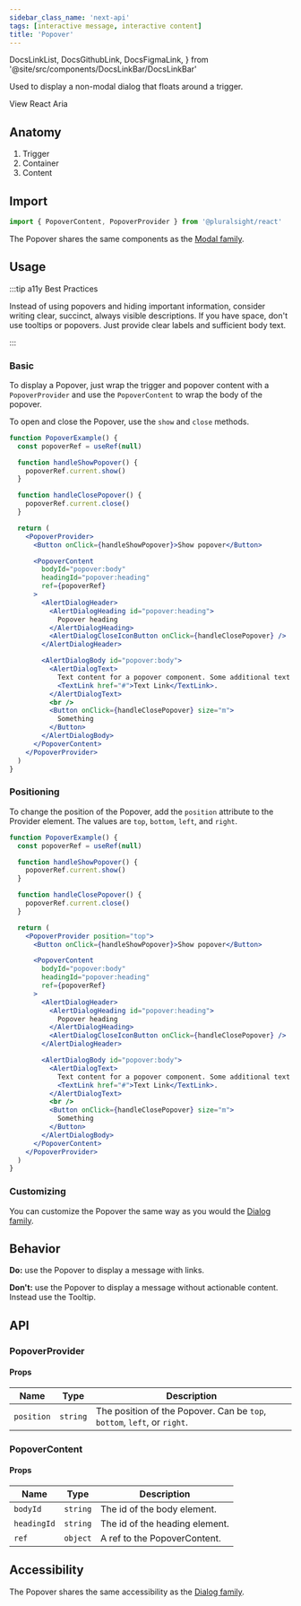```yaml
---
sidebar_class_name: 'next-api'
tags: [interactive message, interactive content]
title: 'Popover'
---
```


  DocsLinkList,
  DocsGithubLink,
  DocsFigmaLink,
} from '@site/src/components/DocsLinkBar/DocsLinkBar'

<p className="size-xxl">
  Used to display a non-modal dialog that floats around a trigger.
</p>

<DocsLinkList>
  <DocsGithubLink href="https://github.com/pluralsight/pando/blob/main/packages/react/src/context/Popover/context.tsx" />
  <DocsGithubLink href="https://github.com/pluralsight/pando/blob/main/packages/react-aria/src/menu.ts">
    View React Aria
  </DocsGithubLink>
  <DocsFigmaLink href="https://www.figma.com/file/ZmH4XsZS5WnKeo28ylM5x1/Pando-UI-kit-(Web)?node-id=1214%3A50560&t=YLA3FBYLefNvfeuf-0" />
</DocsLinkList>

## Anatomy

1. Trigger
2. Container
3. Content

## Import

```jsx
import { PopoverContent, PopoverProvider } from '@pluralsight/react'
```

The Popover shares the same components as the [Modal family](./modal.mdx).

## Usage

:::tip a11y Best Practices

Instead of using popovers and hiding important information, consider writing clear, succinct, always visible descriptions. If you have space, don't use tooltips or popovers. Just provide clear labels and sufficient body text.

:::

### Basic

To display a Popover, just wrap the trigger and popover content with a `PopoverProvider` and use the `PopoverContent` to wrap the body of the popover.

To open and close the Popover, use the `show` and `close` methods.

```jsx live
function PopoverExample() {
  const popoverRef = useRef(null)

  function handleShowPopover() {
    popoverRef.current.show()
  }

  function handleClosePopover() {
    popoverRef.current.close()
  }

  return (
    <PopoverProvider>
      <Button onClick={handleShowPopover}>Show popover</Button>

      <PopoverContent
        bodyId="popover:body"
        headingId="popover:heading"
        ref={popoverRef}
      >
        <AlertDialogHeader>
          <AlertDialogHeading id="popover:heading">
            Popover heading
          </AlertDialogHeading>
          <AlertDialogCloseIconButton onClick={handleClosePopover} />
        </AlertDialogHeader>

        <AlertDialogBody id="popover:body">
          <AlertDialogText>
            Text content for a popover component. Some additional text with an{' '}
            <TextLink href="#">Text Link</TextLink>.
          </AlertDialogText>
          <br />
          <Button onClick={handleClosePopover} size="m">
            Something
          </Button>
        </AlertDialogBody>
      </PopoverContent>
    </PopoverProvider>
  )
}
```

### Positioning

To change the position of the Popover, add the `position` attribute to the Provider element. The values are `top`, `bottom`, `left`, and `right`.

```jsx live
function PopoverExample() {
  const popoverRef = useRef(null)

  function handleShowPopover() {
    popoverRef.current.show()
  }

  function handleClosePopover() {
    popoverRef.current.close()
  }

  return (
    <PopoverProvider position="top">
      <Button onClick={handleShowPopover}>Show popover</Button>

      <PopoverContent
        bodyId="popover:body"
        headingId="popover:heading"
        ref={popoverRef}
      >
        <AlertDialogHeader>
          <AlertDialogHeading id="popover:heading">
            Popover heading
          </AlertDialogHeading>
          <AlertDialogCloseIconButton onClick={handleClosePopover} />
        </AlertDialogHeader>

        <AlertDialogBody id="popover:body">
          <AlertDialogText>
            Text content for a popover component. Some additional text with an{' '}
            <TextLink href="#">Text Link</TextLink>.
          </AlertDialogText>
          <br />
          <Button onClick={handleClosePopover} size="m">
            Something
          </Button>
        </AlertDialogBody>
      </PopoverContent>
    </PopoverProvider>
  )
}
```

### Customizing

You can customize the Popover the same way as you would the [Dialog family](./confirm-dialog.mdx#customizing).

## Behavior

**Do:** use the Popover to display a message with links.

**Don't:** use the Popover to display a message without actionable content. Instead use the Tooltip.

## API

### PopoverProvider

#### Props

| Name       | Type     | Description                                                              |
| ---------- | -------- | ------------------------------------------------------------------------ |
| `position` | `string` | The position of the Popover. Can be `top`, `bottom`, `left`, or `right`. |

### PopoverContent

#### Props

| Name        | Type     | Description                    |
| ----------- | -------- | ------------------------------ |
| `bodyId`    | `string` | The id of the body element.    |
| `headingId` | `string` | The id of the heading element. |
| `ref`       | `object` | A ref to the PopoverContent.   |

## Accessibility

The Popover shares the same accessibility as the [Dialog family](./confirm-dialog.mdx#accessibility).

